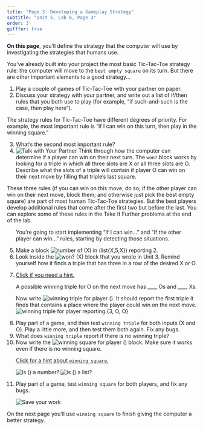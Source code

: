```yaml
---
title: "Page 3: Developing a Gameplay Strategy"
subtitle: "Unit 5, Lab 6, Page 3"
order: 3
gifffer: true
---
```


::: learn
<!--<p><strong>In this lab</strong>, you'll make the computer play against the human player <em>strategically</em>.</p>-->

<p><strong>On this page</strong>, you'll define the strategy that the
computer will use by investigating the strategies that humans use.</p>
:::

<p>You've already built into your project the most basic Tic-Tac-Toe
strategy rule: the computer will move to the `best empty
square` on its turn. But there are other important elements to a
good strategy...</p>

::: {#first .forYouToDo}
<ol>

<li>Play a couple of games of Tic-Tac-Toe with your partner on
paper.</li>

<li>Discuss your strategy with your partner, and write out a list of
if/then rules that you both use to play (for example, "if such-and-such
is the case, then play here").</li>

</ol>
:::

<p>The strategy rules for Tic-Tac-Toe have different degrees of
priority. For example, the most important rule is "if I can win on this
turn, then play in the winning square."</p>

::: forYouToDo
<ol start="3">

<li>What's the second most important rule?</li>

<li><img src="/img/icons/talk-with-your-partner.png" title="Talk with Your Partner" alt="Talk with Your Partner" class="float-end"/>
Think through how the computer can determine if a player can win on
their next turn. The `won?` block works by looking for a
triple in which all three slots are X or all three slots are O. Describe
what the slots of a triple will contain if player O can win on their
next move by filling that triple's last square.</li>

</ol>
:::

::: endnote
These three rules (if you can win on this move, do so; if the other
player can win on their next move, block them; and otherwise just pick
the best empty square) are part of most human Tic-Tac-Toe strategies.
But the best players develop additional rules that come after the first
two but before the last. You can explore some of these rules in the Take
It Further problems at the end of the lab.
:::

::: forYouToDo
<ol start="5">

You're going to start implementing "If I can win..." and "If the other
player can win..." rules, starting by detecting those situations.

<li>Make a block
<img src="/img/5-algorithms/how-many-x-in-x-5-x-reporting.png" title="number of (X) in (list{X,5,X}) reporting 2" alt="number of (X) in (list{X,5,X}) reporting 2"/>.</li>

<li>Look inside the
<img src="/img/5-algorithms/wonp-x.png" title="won? (X)" alt="won? (X)"/>
block that you wrote in Unit 3. Remind yourself how it finds a triple
that has three in a row of the desired X or O.</li>

<li>

::: sidenoteBig
<a href="#hint-what-wins" data-bs-toggle="collapse" title="Click if you need a hint.">Click
if you need a hint.</a>

::: {#hint-what-wins .collapse}
A possible winning triple for O on the next move has \_\_\_\_ Os and
\_\_\_\_ Xs.
:::
:::

Now write
<img src="/img/5-algorithms/winning-triple-for-player.png" title="winning triple for player ()" alt="winning triple for player ()"/>.
It should report the first triple it finds that contains a place where
the player could win on the next move.<br />
<img src="/img/5-algorithms/winning-triple-for-player-reporting.png" title="winning triple for player reporting {3, O, O}" alt="winning triple for player reporting {3, O, O}" class="ms-4"/>

</li>

<li>Play part of a game, and then test `winning triple` for
both inputs (X and O). Play a little more, and then test them both
again. Fix any bugs.</li>

<li>What does `winning triple` report if there is no winning
triple?</li>

<li>Now write the
<img src="/img/5-algorithms/winning-square-for-player.png" title="winning square for player ()" alt="winning square for player ()"/>
block. Make sure it works even if there is no winning square.</li>

::: endnote
<a href="#hint-winning-square" data-bs-toggle="collapse" title="Click for a hint about building winning square for player.">Click
for a hint about `winning square`.</a>

::: {#hint-winning-square .collapse}
<img src="/img/blocks/is-a-number.png" title="is () a number?" alt="is () a number?" class="ms-4"/>
<img src="/img/blocks/is-a-list.png" title="is () a list?" alt="is () a list?" class="ms-4"/>
:::
:::

<li>Play part of a game, test `winning square` for both
players, and fix any bugs.</li>

<img src="/img/icons/save-now.png" title="Save your work" alt="Save your work" class="inline"/>

</ol>
:::

<p>On the next page you'll use `winning square` to finish
giving the computer a better strategy.</p>
